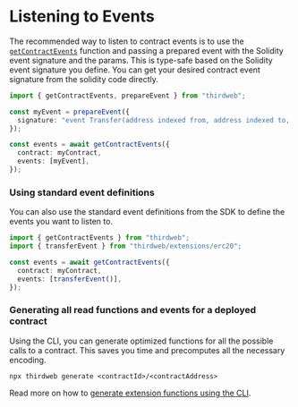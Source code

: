 # Listening to Events

The recommended way to listen to contract events is to use the [`getContractEvents`](/references/typescript/v5/getContractEvents) function and passing a prepared event with the Solidity event signature and the params. This is type-safe based on the Solidity event signature you define. You can get your desired contract event signature from the solidity code directly.

```ts
import { getContractEvents, prepareEvent } from "thirdweb";

const myEvent = prepareEvent({
  signature: "event Transfer(address indexed from, address indexed to, uint256 value)",
});

const events = await getContractEvents({
  contract: myContract,
  events: [myEvent],
});
```

### Using standard event definitions

You can also use the standard event definitions from the SDK to define the events you want to listen to.

```ts
import { getContractEvents } from "thirdweb";
import { transferEvent } from "thirdweb/extensions/erc20";

const events = await getContractEvents({
  contract: myContract,
  events: [transferEvent()],
});
```

### Generating all read functions and events for a deployed contract

Using the CLI, you can generate optimized functions for all the possible calls to a contract. This saves you time and precomputes all the necessary encoding.

```shell
npx thirdweb generate <contractId>/<contractAddress>
```

Read more on how to [generate extension functions using the CLI](/contracts/generate).